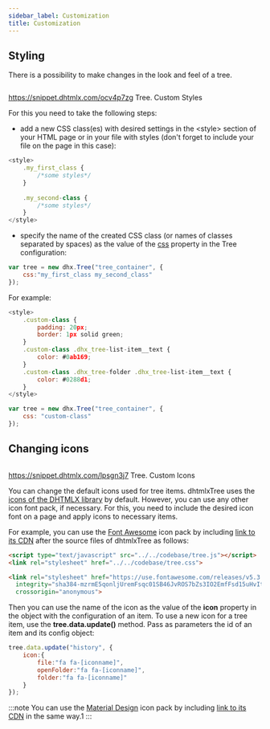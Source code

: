 ```yaml
---
sidebar_label: Customization
title: Customization
---
```



          

Styling 
----------------

There is a possibility to make changes in the look and feel of a tree. 

<img style="margin: 0px 0px 0px 20px; display: block;" src="tree/custom_style.png" alt=""/>

https://snippet.dhtmlx.com/ocv4p7zg	Tree. Custom Styles

For this you need to take the following steps:

- add a new CSS class(es) with desired settings in the &lt;style&gt; section of your HTML page or in your file with styles (don't forget to include your file on the page in this case):

~~~js
<style>
	.my_first_class {
		/*some styles*/
	}
    
    .my_second-class {
		/*some styles*/
	}
</style>
~~~


- specify the name of the created CSS class (or names of classes separated by spaces) as the value of the [css](/tree/api/tree_css_config) property in the Tree configuration:

~~~js
var tree = new dhx.Tree("tree_container", { 
    css:"my_first_class my_second_class"
});
~~~

For example:

~~~js
<style>
	.custom-class {
		padding: 20px;
		border: 1px solid green;
	}
	.custom-class .dhx_tree-list-item__text {
		color: #0ab169;
	}
	.custom-class .dhx_tree-folder .dhx_tree-list-item__text {
		color: #0288d1;
	}
</style>

var tree = new dhx.Tree("tree_container", {
	css: "custom-class"
});
~~~

Changing icons 
----------------

<img style="margin: 0px 0px 0px 20px; display: block;" src="tree/custom_icons.png" alt=""/>

https://snippet.dhtmlx.com/lpsgn3j7	Tree. Custom Icons


You can change the default icons used for tree items. dhtmlxTree uses the [icons of the DHTMLX library](/helpers/icon) by default. However, you can use any other icon font pack, if necessary. 
For this, you need to include the desired icon font on a page and apply icons to necessary items.

For example, you can use the [Font Awesome](https://fontawesome.com/) icon pack by including [link to its CDN](https://fontawesome.com/how-to-use/on-the-web/setup/getting-started?using=web-fonts-with-css) 
after the source files of dhtmlxTree as follows:

~~~html
<script type="text/javascript" src="../../codebase/tree.js"></script>
<link rel="stylesheet" href="../../codebase/tree.css">

<link rel="stylesheet" href="https://use.fontawesome.com/releases/v5.3.1/css/all.css" 
  integrity="sha384-mzrmE5qonljUremFsqc01SB46JvROS7bZs3IO2EmfFsd15uHvIt+Y8vEf7N7fWAU"  
  crossorigin="anonymous">
~~~

Then you can use the name of the icon as the value of the <strong>icon</strong> property in the object with the configuration of an item. To use a new icon for a tree item, use the <strong>tree.data.update()</strong> method. Pass as parameters the
id of an item and its config object:

~~~js
tree.data.update("history", {
	icon:{
		file:"fa fa-[iconname]",
		openFolder:"fa fa-[iconname]",
		folder:"fa fa-[iconname]"
	}
});
~~~

:::note
You can use the [Material Design](https://materialdesignicons.com/) icon pack by including [link to its CDN](https://cdnjs.cloudflare.com/ajax/libs/MaterialDesign-Webfont/2.5.94/css/materialdesignicons.css) in the same way.1
:::


